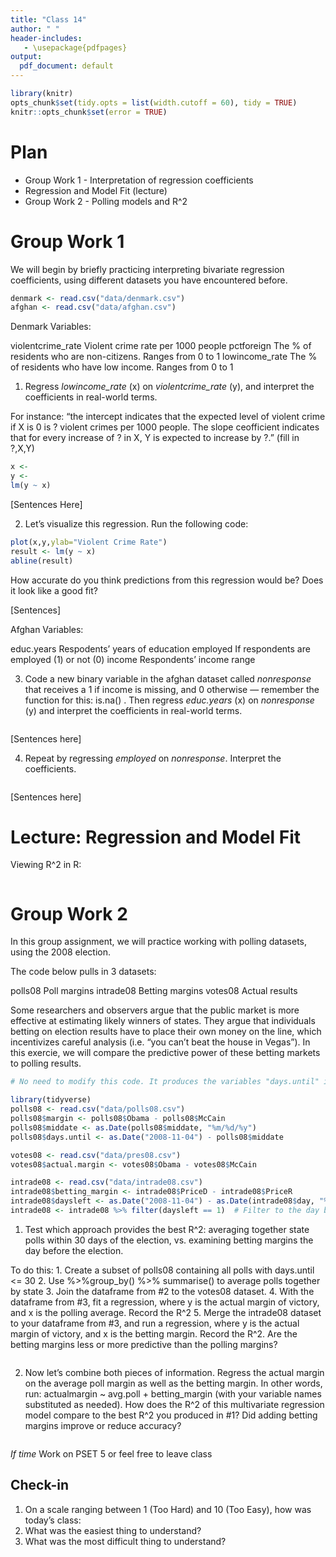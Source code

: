 ```yaml
---
title: "Class 14"
author: " "
header-includes:
   - \usepackage{pdfpages}
output:
  pdf_document: default
---
```


```r
library(knitr)
opts_chunk$set(tidy.opts = list(width.cutoff = 60), tidy = TRUE)
knitr::opts_chunk$set(error = TRUE)
```

# Plan
* Group Work 1 - Interpretation of regression coefficients
* Regression and Model Fit (lecture)
* Group Work 2 - Polling models and R^2

# Group Work 1

We will begin by briefly practicing interpreting bivariate regression coefficients, using different datasets you have encountered before.

```r
denmark <- read.csv("data/denmark.csv")
afghan <- read.csv("data/afghan.csv")
```

Denmark Variables:

violentcrime_rate               Violent crime rate per 1000 people
pctforeign                      The % of residents who are non-citizens. Ranges from 0 to 1
lowincome_rate                  The % of residents who have low income. Ranges from 0 to 1

1. Regress _lowincome_rate_ (x) on _violentcrime_rate_ (y), and interpret the coefficients in real-world terms. 

For instance: "the intercept indicates that the expected level of violent crime if X is 0 is ? violent crimes per 1000 people. The slope ceofficient indicates that for every increase of ? in X, Y is expected to increase by ?. " (fill in ?,X,Y)

```r
x <- 
y <- 
lm(y ~ x)

```

[Sentences Here]

2. Let's visualize this regression. Run the following code:

```r
plot(x,y,ylab="Violent Crime Rate")
result <- lm(y ~ x)
abline(result)
```

How accurate do you think predictions from this regression would be? Does it look like a good fit?

[Sentences]


Afghan Variables:

educ.years                        Respodents' years of education
employed                          If respondents are employed (1) or not (0)
income                            Respondents' income range 

3.  Code a new binary variable in the afghan dataset called _nonresponse_ that receives a 1 if income is missing, and 0 otherwise --- remember the function for this: is.na() . Then regress _educ.years_ (x) on _nonresponse_ (y) and interpret the coefficients in real-world terms.

```r


```
[Sentences here]

4. Repeat by regressing _employed_ on _nonresponse_. Interpret the coefficients.

```r

```

[Sentences here]




# Lecture: Regression and Model Fit

Viewing R^2 in R:

```r




```



# Group Work 2

In this group assignment, we will practice working with polling datasets, using the 2008 election. 

The code below pulls in 3 datasets:

polls08       Poll margins
intrade08     Betting margins
votes08       Actual results

Some researchers and observers argue that the public market is more effective at estimating likely winners of states. They argue that individuals betting on election results have to place their own money on the line, which incentivizes careful analysis (i.e. "you can't beat the house in Vegas"). In this exercie, we will compare the predictive power of these betting markets to polling results. 

```r
# No need to modify this code. It produces the variables "days.until" in polls08, "margin" in polls08, "actual.margin" in votes08, and "betting_margin" in intrade08

library(tidyverse)
polls08 <- read.csv("data/polls08.csv")
polls08$margin <- polls08$Obama - polls08$McCain
polls08$middate <- as.Date(polls08$middate, "%m/%d/%y")
polls08$days.until <- as.Date("2008-11-04") - polls08$middate 

votes08 <- read.csv("data/pres08.csv")
votes08$actual.margin <- votes08$Obama - votes08$McCain

intrade08 <- read.csv("data/intrade08.csv")
intrade08$betting_margin <- intrade08$PriceD - intrade08$PriceR
intrade08$daysleft <- as.Date("2008-11-04") - as.Date(intrade08$day, "%m/%d/%y")
intrade08 <- intrade08 %>% filter(daysleft == 1)  # Filter to the day before the election
```

1. Test which approach provides the best R^2: averaging together state polls within 30 days of the election, vs. examining betting margins the day before the election.

To do this:
1. Create a subset of polls08 containing all polls with days.until <= 30
2. Use %>%group_by() %>% summarise() to average polls together by state
3. Join the dataframe from #2 to the votes08 dataset. 
4. With the dataframe from #3, fit a regression, where y is the actual margin of victory, and x is the polling average. Record the R^2
5. Merge the intrade08 dataset to your dataframe from #3, and run a regression, where y is the actual margin of victory, and x is the betting margin. Record the R^2. Are the betting margins less or more predictive than the polling margins?


```r


```

2. Now let's combine both pieces of information. Regress the actual margin on the average poll margin as well as the betting margin. In other words, run:  actualmargin ~ avg.poll + betting_margin (with your variable names substituted as needed). How does the R^2 of this multivariate regression model compare to the best R^2 you produced in #1? Did adding betting margins improve or reduce accuracy?

```r


```


_If time_
Work on PSET 5 or feel free to leave class

## Check-in

1. On a scale ranging between 1 (Too Hard) and 10 (Too Easy), how was today's class: 
2. What was the easiest thing to understand?
3. What was the most difficult thing to understand?